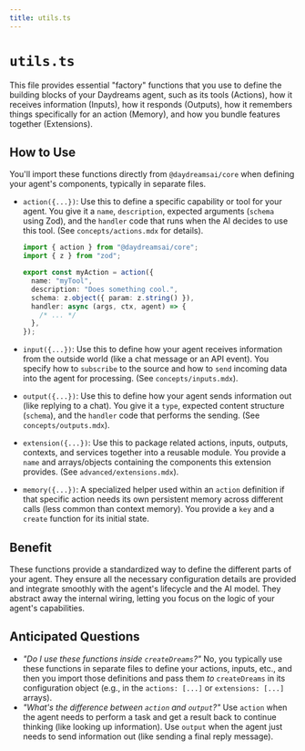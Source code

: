 ```yaml
---
title: utils.ts
---
```


# `utils.ts`

This file provides essential "factory" functions that you use to define the building blocks of your Daydreams agent, such as its tools (Actions), how it receives information (Inputs), how it responds (Outputs), how it remembers things specifically for an action (Memory), and how you bundle features together (Extensions).

## How to Use

You'll import these functions directly from `@daydreamsai/core` when defining your agent's components, typically in separate files.

-   `action({...})`: Use this to define a specific capability or tool for your agent. You give it a `name`, `description`, expected arguments (`schema` using Zod), and the `handler` code that runs when the AI decides to use this tool. (See `concepts/actions.mdx` for details).

    ```typescript
    import { action } from "@daydreamsai/core";
    import { z } from "zod";

    export const myAction = action({
      name: "myTool",
      description: "Does something cool.",
      schema: z.object({ param: z.string() }),
      handler: async (args, ctx, agent) => {
        /* ... */
      },
    });
    ```

-   `input({...})`: Use this to define how your agent receives information from the outside world (like a chat message or an API event). You specify how to `subscribe` to the source and how to `send` incoming data into the agent for processing. (See `concepts/inputs.mdx`).
-   `output({...})`: Use this to define how your agent sends information out (like replying to a chat). You give it a `type`, expected content structure (`schema`), and the `handler` code that performs the sending. (See `concepts/outputs.mdx`).
-   `extension({...})`: Use this to package related actions, inputs, outputs, contexts, and services together into a reusable module. You provide a `name` and arrays/objects containing the components this extension provides. (See `advanced/extensions.mdx`).
-   `memory({...})`: A specialized helper used within an `action` definition if that specific action needs its own persistent memory across different calls (less common than context memory). You provide a `key` and a `create` function for its initial state.

## Benefit

These functions provide a standardized way to define the different parts of your agent. They ensure all the necessary configuration details are provided and integrate smoothly with the agent's lifecycle and the AI model. They abstract away the internal wiring, letting you focus on the logic of your agent's capabilities.

## Anticipated Questions

-   _"Do I use these functions inside `createDreams`?"_
    No, you typically use these functions in separate files to define your actions, inputs, etc., and then you import those definitions and pass them _to_ `createDreams` in its configuration object (e.g., in the `actions: [...]` or `extensions: [...]` arrays).
-   _"What's the difference between `action` and `output`?"_
    Use `action` when the agent needs to perform a task and get a result back to continue thinking (like looking up information). Use `output` when the agent just needs to send information out (like sending a final reply message). 
